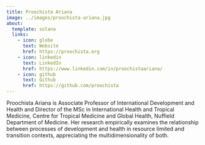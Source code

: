 ```yaml
---
title: Proochista Ariana
image: ../images/proochista-ariana.jpg
about:
  template: solana
  links:
    - icon: globe
      text: Website
      href: https://proochista.org
    - icon: linkedin
      text: LinkedIn
      href: https://www.linkedin.com/in/proochistaariana/
    - icon: github
      text: Github
      href: https://github.com/proochista
---
```


Proochista Ariana is Associate Professor of International Development and Health and Director of the MSc in International Health and Tropical Medicine, Centre for Tropical Medicine and Global Health, Nuffield Department of Medicine. Her research empirically examines the relationship between processes of development and health in resource limited and transition contexts, appreciating the multidimensionality of both.

<!-- ## Education

**Harvard School of Public Health, Harvard University** | Boston, MA    
Master of Public Health International Health Concentration | Sept 2004 - June 2005

**Harvard School of Public Health, Harvard University** | Boston, MA    
Certificate in Humanitarian Studies | Sept 2004 - June 2005

**University of the Philippines College of Medicine** | Manila, Philippines    
Doctor of Medicine | June 1994 - June 2001

**University of the Philippines College of Medicine** | Manila, Philippines    
Bachelor of Science in Basic Medical Sciences | June 1994 - June 1998

## Experience

[**Centre for Tropical Medicine and Global Health**](https://www.tropicalmedicine.ox.ac.uk/), [**Nuffield Department of Medicine**](https://www.ndm.ox.ac.uk/), [**University of Oxford**](https://www.ox.ac.uk/)    
Senior Research and Teaching Associate | October 2023 - present    
Teaching Fellow | July 2020 - October 2023

[**EcoHealth Alliance**](https://www.ecohealthalliance.org)    
Consulting Research Data Scientist | December 2020 - present

[**Katilingban**](https://katilingban.io)    
Founing Member | July 2020 - present

[**Valid International**](https://www.validinternational.org)    
Head of Measures | January 2017 - March 2020    
Survey and Assessments Specialist | January 2015 - December 2016    
Technical Advisor | September 2009 - December 2014 -->
